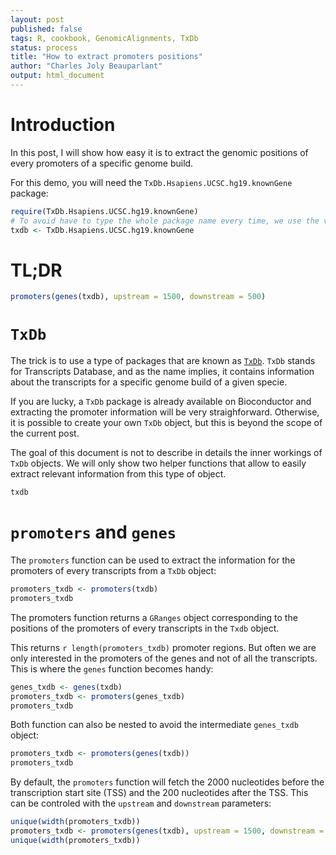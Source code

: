 ```yaml
---
layout: post
published: false
tags: R, cookbook, GenomicAlignments, TxDb
status: process
title: "How to extract promoters positions"
author: "Charles Joly Beauparlant"
output: html_document
---
```


# Introduction

In this post, I will show how easy it is to extract the genomic positions of every promoters of a specific genome build.

For this demo, you will need the `TxDb.Hsapiens.UCSC.hg19.knownGene` package:
```r
require(TxDb.Hsapiens.UCSC.hg19.knownGene)
# To avoid have to type the whole package name every time, we use the variable name txdb
txdb <- TxDb.Hsapiens.UCSC.hg19.knownGene
```

# TL;DR

```r
promoters(genes(txdb), upstream = 1500, downstream = 500)
```

# `TxDb`

The trick is to use a type of packages that are known as [`TxDb`](http://bioconductor.org/packages/release/BiocViews.html#___TxDb). `TxDb` stands for Transcripts Database, and as the name implies, it contains information about the transcripts for a specific genome build of a given specie.

If you are lucky, a `TxDb` package is already available on Bioconductor and extracting the promoter information will be very straighforward. Otherwise, it is possible to create your own `TxDb` object, but this is beyond the scope of the current post.

The goal of this document is not to describe in details the inner workings of `TxDb` objects. We will only show two helper functions that allow to easily extract relevant information from this type of object.

```r
txdb
```

# `promoters` and `genes`

The `promoters` function can be used to extract the information for the promoters of every transcripts from a `TxDb` object:

```r
promoters_txdb <- promoters(txdb)
promoters_txdb
```

The promoters function returns a `GRanges` object corresponding to the positions of the promoters of every transcripts in the `Txdb` object.

This returns `r length(promoters_txdb)` promoter regions. But often we are only interested in the promoters of the genes and not of all the transcripts. This is where the `genes` function becomes handy:

```r
genes_txdb <- genes(txdb)
promoters_txdb <- promoters(genes_txdb)
promoters_txdb
```

Both function can also be nested to avoid the intermediate `genes_txdb` object:

```r
promoters_txdb <- promoters(genes(txdb))
promoters_txdb
```

By default, the `promoters` function will fetch the 2000 nucleotides before the transcription start site (TSS) and the 200 nucleotides after the TSS. This can be controled with the `upstream` and `downstream` parameters:

```r
unique(width(promoters_txdb))
promoters_txdb <- promoters(genes(txdb), upstream = 1500, downstream = 500)
unique(width(promoters_txdb))
```
